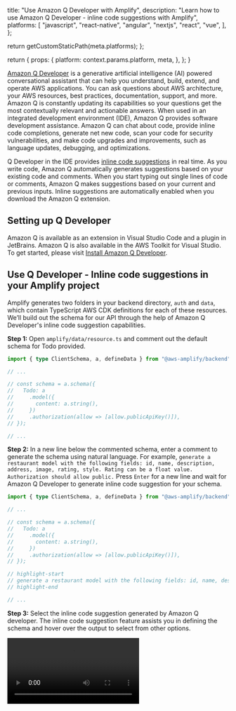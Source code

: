 
  title: "Use Amazon Q Developer with Amplify",
  description:
    "Learn how to use Amazon Q Developer - inline code suggestions with Amplify",
  platforms: [
    "javascript",
    "react-native",
    "angular",
    "nextjs",
    "react",
    "vue",
  ],
};

  return getCustomStaticPath(meta.platforms);
};

  return {
    props: {
      platform: context.params.platform,
      meta,
    },
  };
}

[Amazon Q Developer](https://aws.amazon.com/q/developer/) is a generative artificial intelligence (AI) powered conversational assistant that can help you understand, build, extend, and operate AWS applications. You can ask questions about AWS architecture, your AWS resources, best practices, documentation, support, and more. Amazon Q is constantly updating its capabilities so your questions get the most contextually relevant and actionable answers. When used in an integrated development environment (IDE), Amazon Q provides software development assistance. Amazon Q can chat about code, provide inline code completions, generate net new code, scan your code for security vulnerabilities, and make code upgrades and improvements, such as language updates, debugging, and optimizations.

Q Developer in the IDE provides [inline code suggestions](https://docs.aws.amazon.com/amazonq/latest/qdeveloper-ug/inline-suggestions.html) in real time. As you write code, Amazon Q automatically generates suggestions based on your existing code and comments. When you start typing out single lines of code or comments, Amazon Q makes suggestions based on your current and previous inputs. Inline suggestions are automatically enabled when you download the Amazon Q extension.

## Setting up Q Developer

Amazon Q is available as an extension in Visual Studio Code and a plugin in JetBrains. Amazon Q is also available in the AWS Toolkit for Visual Studio. To get started, please visit [Install Amazon Q Developer](https://docs.aws.amazon.com/amazonq/latest/qdeveloper-ug/q-in-IDE-setup.html).

## Use Q Developer - Inline code suggestions in your Amplify project

Amplify generates two folders in your backend directory, `auth` and `data`, which contain TypeScript AWS CDK definitions for each of these resources. We’ll build out the schema for our API through the help of Amazon Q Developer's inline code suggestion capabilities.

**Step 1:** Open `amplify/data/resource.ts` and comment out the default schema for Todo provided.

```ts title="amplify/data/resource.ts"
import { type ClientSchema, a, defineData } from "@aws-amplify/backend";

// ...

// const schema = a.schema({
//   Todo: a
//     .model({
//       content: a.string(),
//     })
//     .authorization(allow => [allow.publicApiKey()]),
// });

// ...
```

**Step 2:** In a new line below the commented schema, enter a comment to generate the schema using natural language. For example, `generate a restaurant model with the following fields: id, name, description, address, image, rating, style. Rating can be a float value. Authorization should allow public.` Press `Enter` for a new line and wait for Amazon Q Developer to generate inline code suggestion for your schema.

```ts title="amplify/data/resource.ts"
import { type ClientSchema, a, defineData } from "@aws-amplify/backend";

// ...

// const schema = a.schema({
//   Todo: a
//     .model({
//       content: a.string(),
//     })
//     .authorization(allow => [allow.publicApiKey()]),
// });

// highlight-start
// generate a restaurant model with the following fields: id, name, description, address, image, rating, style. Rating can be a float value. Authorization should allow public.
// highlight-end

// ...
```

**Step 3:** Select the inline code suggestion generated by Amazon Q developer. The inline code suggestion feature assists you in defining the schema and hover over the output to select from other options.

<Video src="/images/gen2/q-developer/Amplify-Gen2-Q-Developer.mp4" description="Video - Q Developer" />

<Callout informational>

**Note:** You can also trigger inline code suggestion feature by invoking Amazon Q Developer manually using Option+C keyboard shortcut in VS Code. For more commands, please refer to the Commands tab in the Amazon Q extension.

</Callout>

**Step 4:** Make any required changes to the schema and save the `amplify/data/resource.ts` file. This will trigger a sandbox deployment and your new data model will be deployed

## Use Q Developer - workspace in your Amplify project


Adding `@workspace` to your question in Amazon Q automatically incorporates the most relevant parts of your workspace code as context, using an index that updates periodically. For more information on `@workspace` functionality, please visit [Amazon Q Developer - Workspace Context] (https://docs.aws.amazon.com/amazonq/latest/qdeveloper-ug/workspace-context.html). 

The files below provide detailed guides that can be included as context with the `@workspace` command, enhancing Amazon Q's accuracy in generating AWS Amplify Gen 2 code.

Download the files and follow the steps below to use the `@workspace` in your Amplify project

- <a href="/images/gen2/q-developer/general.md" download>general.md</a>
- <a href="/images/gen2/q-developer/authentication.md" download>authentication.md</a>
- <a href="/images/gen2/q-developer/modeling-relationships.md" download>modeling-relationships.md</a>
- <a href="/images/gen2/q-developer/modeling-schema.md" download>modeling-schema.md</a>


**Step 1:** Create a folder in the root of your project and give a descriptive name such as `context`. Add the files downloaded above to this folder.

**Step 2:** Open Amazon Q Developer Chat in your IDE and type `@workspace` to enable workspace indexing. Follow Amazon Q's prompts to set up indexing for your project directory.

**Step 3:** After successful indexing, reference the markdown file content in your queries to Amazon Q. Examples:

```bash title="Terminal" 

@workspace follow AMPLIFYRULES to to develop a data model schema for a freelance marketplace using Amplify Gen 2. Include models for freelancers, clients, projects, bids, and reviews. Use Amplify Gen 2 to fetch a list of projects

```

```bash title="Terminal" 

@workspace follow AMPLIFYRULES to design a data schema for an event management application using Amplify Gen 2. Include models for users, events, and tickets. Show me how to use Amplify Gen 2 to fetch a list of events.

